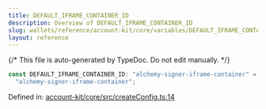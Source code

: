```yaml
---
title: DEFAULT_IFRAME_CONTAINER_ID
description: Overview of DEFAULT_IFRAME_CONTAINER_ID
slug: wallets/reference/account-kit/core/variables/DEFAULT_IFRAME_CONTAINER_ID
layout: reference
---
```


{/* This file is auto-generated by TypeDoc. Do not edit manually. */}

```ts
const DEFAULT_IFRAME_CONTAINER_ID: "alchemy-signer-iframe-container" =
  "alchemy-signer-iframe-container";
```

Defined in: [account-kit/core/src/createConfig.ts:14](https://github.com/alchemyplatform/aa-sdk/blob/17aad1f572375d42a06c7e3238078a88a435d459/account-kit/core/src/createConfig.ts#L14)
